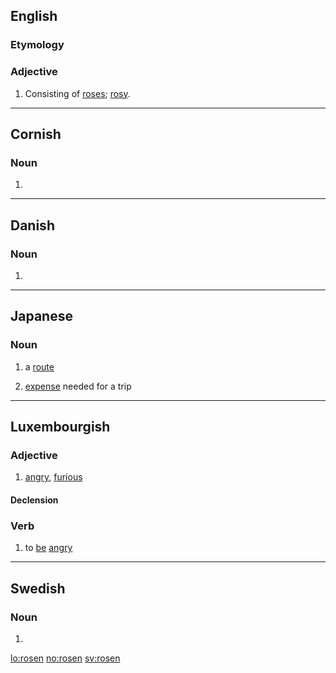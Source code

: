 ==English==

===Etymology===
{{suffix|rose|en}}

===Adjective===
{{en-adj}}

# {{obsolete}} Consisting of [[rose]]s; [[rosy]].

{{Webster 1913}}

----

==Cornish==

===Noun===
{{head|kw|noun form|g=f}}

# {{singulative of|ros|lang=kw}}

----

==Danish==

===Noun===
{{head|da|noun form|g=c}}

# {{form of|singular definite|rose|lang=da}}

----

==Japanese==

===Noun===
{{ja-noun|r|hira=ろせん}}

# {{ja-def|路線}} a [[route]]
# {{ja-def|路銭}} [[expense]] needed for a trip

----

==Luxembourgish==

===Adjective===
{{head|lb|adjective}}

# [[angry]], [[furious]]

====Declension====
{{lb-decl-adj}}

===Verb===
{{head|lb|verb}}

# to [[be]] [[angry]]

----

==Swedish==

===Noun===
{{head|sv|noun form}}

# {{sv-noun-form-def|ros}}

[[lo:rosen]]
[[no:rosen]]
[[sv:rosen]]